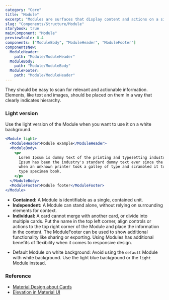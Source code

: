 ```yaml
---
category: "Core"
title: "Module"
excerpt: "Modules are surfaces that display content and actions on a single topic."
slug: "Components/Structure/Module"
storybook: true
mainComponent: "Module"
previewScale: 0.4
components: ["ModuleBody", "ModuleHeader", "ModuleFooter"]
componentsNew:
  ModuleHeader:
    path: "Module/ModuleHeader"
  ModuleBody:
    path: "Module/ModuleBody"
  ModuleFooter:
    path: "Module/ModuleHeader"
---
```


They should be easy to scan for relevant and actionable information. Elements, like text and images, should be placed on them in a way that clearly indicates hierarchy.

### Light version

Use the light version of the Module when you want to use it on a white background.

```jsx live
<Module light>
  <ModuleHeader>Module example</ModuleHeader>
  <ModuleBody>
    <p>
      Lorem Ipsum is dummy text of the printing and typesetting industry. Lorem
      Ipsum has been the industry's standard dummy text ever since the 1500s,
      when an unknown printer took a galley of type and scrambled it to make a
      type specimen book.
    </p>
  </ModuleBody>
  <ModuleFooter>Module footer</ModuleFooter>
</Module>
```

<DoUse>

- **Contained:** A Module is identifiable as a single, contained unit.
- **Independent:** A Module can stand alone, without relying on surrounding elements for context.
- **Individual:** A card cannot merge with another card, or divide into multiple cards. Put the name in the top left corner, align controls or actions to the top right corner of the Module and place the information in the content. The ModuleFooter can be used to show additional functionality like sharing or exporting. Using Modules has additional benefits of flexibility when it comes to responsive design.

</DoUse>

<DoNotUse>

- Default Module on white background: Avoid using the `default` Module with white background. Use the light blue background or the `light` Module instead.

</DoNotUse>

### Reference

- [Material Design about Cards](https://material.io/design/components/cards.html#anatomy)
- [Elevation in Material UI](https://material.io/design/environment/elevation.html)
